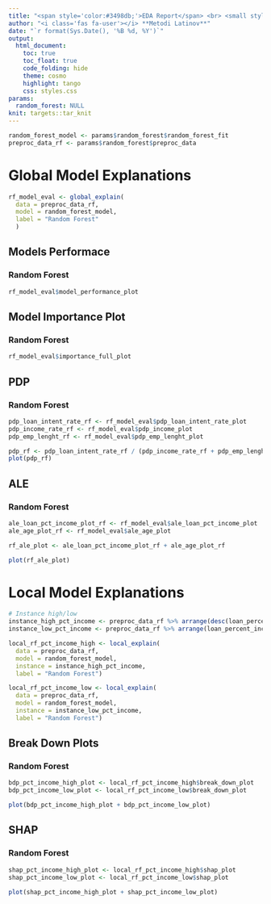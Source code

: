```yaml
---
title: "<span style='color:#3498db;'>EDA Report</span> <br> <small style='font-size:0.6em; color:#7f8c8d;'>Model_Explanatory_Analysis</small>"
author: "<i class='fas fa-user'></i> **Metodi Latinov**"
date: "`r format(Sys.Date(), '%B %d, %Y')`"
output: 
  html_document:
    toc: true
    toc_float: true
    code_folding: hide
    theme: cosmo
    highlight: tango
    css: styles.css
params:
  random_forest: NULL 
knit: targets::tar_knit  
---
```


```r
random_forest_model <- params$random_forest$random_forest_fit
preproc_data_rf <- params$random_forest$preproc_data
```


# Global Model Explanations 

```r
rf_model_eval <- global_explain(
  data = preproc_data_rf,
  model = random_forest_model,
  label = "Random Forest"
  )
```

## Models Performace

### Random Forest

```r
rf_model_eval$model_performance_plot
```
    
## Model Importance Plot

### Random Forest

```r
rf_model_eval$importance_full_plot
```

## PDP 

### Random Forest 

```r
pdp_loan_intent_rate_rf <- rf_model_eval$pdp_loan_intent_rate_plot
pdp_income_rate_rf <- rf_model_eval$pdp_income_plot
pdp_emp_lenght_rf <- rf_model_eval$pdp_emp_lenght_plot

pdp_rf <- pdp_loan_intent_rate_rf / (pdp_income_rate_rf + pdp_emp_lenght_rf) 
plot(pdp_rf)
```

## ALE

### Random Forest

```r
ale_loan_pct_income_plot_rf <- rf_model_eval$ale_loan_pct_income_plot
ale_age_plot_rf <- rf_model_eval$ale_age_plot

rf_ale_plot <- ale_loan_pct_income_plot_rf + ale_age_plot_rf

plot(rf_ale_plot)
```

# Local Model Explanations 

```r

# Instance high/low
instance_high_pct_income <- preproc_data_rf %>% arrange(desc(loan_percent_income)) %>% slice(1) 
instance_low_pct_income <- preproc_data_rf %>% arrange(loan_percent_income) %>% slice(1) 

local_rf_pct_income_high <- local_explain(
  data = preproc_data_rf,
  model = random_forest_model,
  instance = instance_high_pct_income,
  label = "Random Forest")

local_rf_pct_income_low <- local_explain(
  data = preproc_data_rf,
  model = random_forest_model,
  instance = instance_low_pct_income,
  label = "Random Forest")

```

## Break Down Plots

### Random Forest

```r
bdp_pct_income_high_plot <- local_rf_pct_income_high$break_down_plot
bdp_pct_income_low_plot <- local_rf_pct_income_low$break_down_plot

plot(bdp_pct_income_high_plot + bdp_pct_income_low_plot)
```

## SHAP 

### Random Forest

```r
shap_pct_income_high_plot <- local_rf_pct_income_high$shap_plot
shap_pct_income_low_plot <- local_rf_pct_income_low$shap_plot

plot(shap_pct_income_high_plot + shap_pct_income_low_plot)
```



